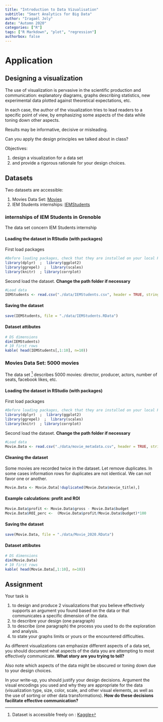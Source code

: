 ```yaml
---
title: "Introduction to Data Vizualisation"
subtitle: "Smart Analytics for Big Data"
author: "Iragaël Joly"
date: "Automn 2020"
categories: ["R"]
tags: ["R Markdown", "plot", "regression"]
authorbox: false
---
```



# Application {.tabset}
## Designing a visualization

The use of visualization is pervasive in the scientific production and communication: explanatory diagrams, graphs describing statistics, new experimental data plotted against theoretical expectations, etc. 

In each case, the author of the visualization tries to lead readers to a specific point of view, by emphasizing some aspects of the data while toning down other aspects. 

Results may be informative, decisive or misleading. 

Can you apply the design principles we talked about in class? 

Objectives:

1. design a visualization for a data set 
1. and provide a rigorous rationale for your design choices. 


## Datasets {.tabset}

Two datasets are accessible: 

1. Movies Data Set: [Movies](/Data-pdf/movie_metadata.csv)
1. IEM Students internships: [IEMStudents](/Data-pdf/IEMStudents.csv)

### internships of IEM Students in Grenoble

The data set concern IEM Students internship

#### Loading the dataset in RStudio (with packages)

First load packages

```r
#Before loading packages, check that they are installed on your local RStudio !
library(dplyr)  ;  library(ggplot2)
library(ggrepel)  ;  library(scales)
library(knitr)  ; library(corrplot)
```

Second load the dataset. **Change the path folder if necessary**

```r
#Load data
IEMStudents <- read.csv("./data/IEMStudents.csv", header = TRUE, stringsAsFactors = FALSE)
```


#### Saving the dataset

```r
save(IEMStudents, file = "./data/IEMStudents.RData")
```

#### Dataset attibutes

```r
# DS dimensions
dim(IEMStudents)
# 10 first rows
kable( head(IEMStudents[,1:10], n=10))
```




### Movies Data Set: 5000 movies

The data set [^1] describes 5000 movies: director, producer, actors, number of seats, facebook likes, etc.

[^1]: Dataset is accessible freely on : [Kaggle](https://www.kaggle.com/tmdb/tmdb-movie-metadata)


#### Loading the dataset in RStudio (with packages)

First load packages

```r
#Before loading packages, check that they are installed on your local RStudio !
library(dplyr)  ;  library(ggplot2)
library(ggrepel)  ;  library(scales)
library(knitr)  ; library(corrplot)
```

Second load the dataset. **Change the path folder if necessary**

```r
#Load data
Movie.Data <- read.csv("./data/movie_metadata.csv", header = TRUE, stringsAsFactors = FALSE)
```

#### Cleaning the dataset 

Some movies are recorded twice in the dataset. Let remove duplicates.
In some cases information rows for duplicates are not identical. We can not favor one or another.

```r
Movie.Data <- Movie.Data[!duplicated(Movie.Data$movie_title),]
```

#### Example calculations: profit and ROI

```r
Movie.Data$profit <- Movie.Data$gross - Movie.Data$budget
Movie.Data$ROI_perc <-  (Movie.Data$profit/Movie.Data$budget)*100
```

#### Saving the dataset

```r
save(Movie.Data, file = "./data/Movie_2020.RData")
```

#### Dataset attibutes

```r
# DS dimensions
dim(Movie.Data)
# 10 first rows
kable( head(Movie.Data[,1:10], n=10))
```



## Assignment

Your task is

1. to design and produce 2 visualizations that you believe effectively supports an argument you found based on the data or that communicates a specific dimension of the data.
1. to describre your design (one paragraph) 
1. to describe (one paragraph) the process you used to do the exploration and analysis. 
1. to state your graphs limits or yours or the encountered difficulties.


As different visualizations can emphasize different aspects of a data set, you should document what aspects of the data you are attempting to most effectively communicate. **What story are you trying to tell?** 

Also note which aspects of the data might be obscured or toning down due to your design choices.

In your write-up, you should justify your design decisions. Argument the visual encodings you used and why they are appropriate for the data (visualization type, size, color, scale, and other visual elements, as well as the use of sorting or other data transformations). **How do these decisions facilitate effective communication?**

